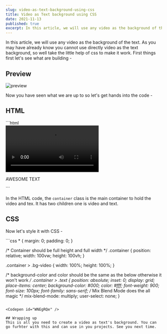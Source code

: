 ```yaml
---
slug: video-as-text-background-using-css
title: Video as Text background using CSS
date: 2021-11-13
published: true
excerpt: In this article, we will use any video as the background of the text. As you may have already know you cannot use directly video as the text background.
---
```


In this article, we will use any video as the background of the text. As you may have already know you cannot use directly video as the text background, so well take the little help of css to make it work. First things first let's see what are building -

## Preview
![preview](https://i.imgur.com/mp1uZmU.gif)

Now you have seen what we are up to so let's get hands into the code -

## HTML
<CodeTitle lang="html" title="index.html" />
```html
<div class="container">
  <video class="bg-video" autoplay loop>
    <source src="https://imgur.com/2cSaKIt.mp4" type="video/mp4" />
  </video>
  <p class="text">AWESOME TEXT</p>
</div>
```

In the HTML code, the `container` class is the main container to hold the video and tex. It has two children one is video and text.

## CSS
Now let's style it with CSS -

<CodeTitle lang="css" title="styles.css" />
```css
* {
  margin: 0;
  padding: 0;
}

/* Container should be full height and full width */
.container {
  position: relative;
  width: 100vw;
  height: 100vh;
}

.container > .bg-video {
  width: 100%;
  height: 100%;
}

/* background-color and color should be the same as the below otherwise it won't work */
.container > .text {
  position: absolute;
  inset: 0;
  display: grid;
  place-items: center;
  background-color: #000;
  color: #fff;
  font-weight: 900;
  font-size: 100px;
  font-family: sans-serif;
  /* Mix Blend Mode does the all magic */
  mix-blend-mode: multiply;
  user-select: none;
}
```

<Codepen id="WNEgRQe" />

## Wrapping up
This is all you need to create a video as text's background. You can go furhter with this and can use in you projects. See you next time.